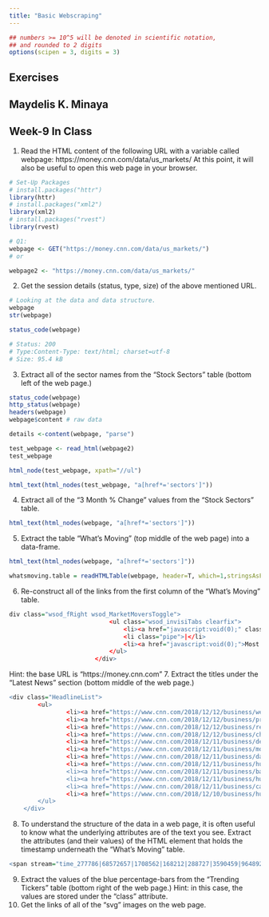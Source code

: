 ```yaml
---
title: "Basic Webscraping"
---
```


<style type="text/css">
.table {

    width: 80%;
    margin-left:10%; 
    margin-right:10%;
}
</style>
```r
## numbers >= 10^5 will be denoted in scientific notation,
## and rounded to 2 digits
options(scipen = 3, digits = 3)
```



## Exercises
## Maydelis K. Minaya 
## Week-9 In Class

1. Read the HTML content of the following URL with a variable called webpage: https://money.cnn.com/data/us_markets/ At this point, it will also be useful to open this web page in your browser.

``` r
# Set-Up Packages
# install.packages("httr")
library(httr)
# install.packages("xml2")
library(xml2)
# install.packages("rvest")
library(rvest)

# Q1: 
webpage <- GET("https://money.cnn.com/data/us_markets/")
# or

webpage2 <- "https://money.cnn.com/data/us_markets/"

```

2. Get the session details (status, type, size) of the above mentioned URL.

``` r
# Looking at the data and data structure.
webpage
str(webpage)

status_code(webpage)

# Status: 200
# Type:Content-Type: text/html; charset=utf-8
# Size: 95.4 kB

```

3. Extract all of the sector names from the “Stock Sectors” table (bottom left of the web page.)

``` r
status_code(webpage)
http_status(webpage)
headers(webpage)
webpage$content # raw data

details <-content(webpage, "parse")

test_webpage <- read_html(webpage2)
test_webpage

html_node(test_webpage, xpath="//ul")

html_text(html_nodes(test_webpage, "a[href*='sectors']"))

```

4. Extract all of the “3 Month % Change” values from the “Stock Sectors” table.

```r
html_text(html_nodes(webpage, "a[href*='sectors']"))

```

5. Extract the table “What’s Moving” (top middle of the web page) into a data-frame.

```r
html_text(html_nodes(webpage, "a[href*='sectors']"))

whatsmoving.table = readHTMLTable(webpage, header=T, which=1,stringsAsFactors=F)

```

6. Re-construct all of the links from the first column of the “What’s Moving” table.

```r

div class="wsod_fRight wsod_MarketMoversToggle">
							<ul class="wsod_invisiTabs clearfix">
								<li><a href="javascript:void(0);" class="active">Gainers/Losers</a></li>
								<li class="pipe">|</li>
								<li><a href="javascript:void(0);">Most Active</a></li>
							</ul>
						</div>
```

Hint: the base URL is “https://money.cnn.com”
7. Extract the titles under the “Latest News” section (bottom middle of the web page.)

```r

<div class="HeadlineList">
		<ul>
				<li><a href="https://www.cnn.com/2018/12/12/business/wells-fargo-foreclosure-nightmare/index.html">'I begged them for help': Wells Fargo foreclosure nightmare</a></li>
				<li><a href="https://www.cnn.com/2018/12/12/business/procter-and-gamble-bevel-razors-tristan-walker-walker-and-company/index.html">Procter &amp; Gamble builds a strategy to win African-American consumers</a></li>
				<li><a href="https://www.cnn.com/2018/12/12/business/renault-carlos-ghosn/index.html">Nissan shares evidence against Carlos Ghosn with Renault</a></li>
				<li><a href="https://www.cnn.com/2018/12/12/business/china-huawei-retaliation/index.html">How China could retaliate against US and Canadian companies over Huawei</a></li>
				<li><a href="https://www.cnn.com/2018/12/11/business/delta-new-boarding-process/index.html">Delta changes the way fliers board planes</a></li>
				<li><a href="https://www.cnn.com/2018/12/11/business/mondelez-snack-plan/index.html">Oreo-maker Mondelez has a plan to become the biggest name in snacks</a></li>
				<li><a href="https://www.cnn.com/2018/12/11/business/daimler-electric-car-batteries/index.html">The maker of Mercedes cars is spending $23 billion on batteries</a></li>
				<li><a href="https://www.cnn.com/2018/12/11/business/huawei-cfo-arrest-details/index.html">How Huawei's CFO ended up in a Canadian jail cell</a></li>
				<li><a href="https://www.cnn.com/2018/12/11/business/barclays-app-spending-limits/index.html">Barclays app stops you spending on the wrong stuff</a></li>
				<li><a href="https://www.cnn.com/2018/12/11/business/huawei-apple-china-tech-us/index.html">Chinese companies are threatening to punish employees caught using Apple products</a></li>
				<li><a href="https://www.cnn.com/2018/12/11/business/carlos-ghosn-nissan-japan/index.html">Tokyo court rejects Carlos Ghosn's complaint about his month-long detention</a></li>
				<li><a href="https://www.cnn.com/2018/12/10/business/huawei-meng-wanzhou-bail-hearing/index.html">Jailed Huawei CFO's bail decision pushed to Tuesday as tensions persist</a></li>
		</ul>
	</div>

```

8. To understand the structure of the data in a web page, it is often useful to know what the underlying attributes are of the text you see.
Extract the attributes (and their values) of the HTML element that holds the timestamp underneath the “What’s Moving” table.

```r
<span stream="time_277786|68572657|1708562|168212|288727|3590459|96489227|204062|195896|234420" streamjstime="1544648544000" streamdateformat="g%3Ai%3Asa%20x">Dec 12</span>
```

9. Extract the values of the blue percentage-bars from the “Trending Tickers” table (bottom right of the web page.)
Hint: in this case, the values are stored under the “class” attribute.
10. Get the links of all of the “svg” images on the web page.
